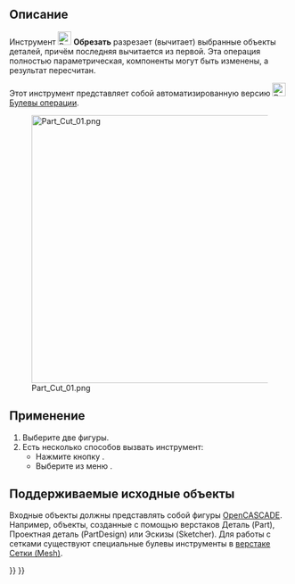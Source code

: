 <languages/>

{{Docnav/ru
|[[Part_Boolean/ru|Булевы операции]]
|[[Part_Fuse/ru|Объединение]]
|[[Part_Workbench/ru|Деталь]]
|IconL=Part_Boolean.svg
|IconR=Part_Fuse.svg
|IconC=Workbench_Part.svg
}}

{{GuiCommand/ru
|Name=Part Cut
|Name/ru=Обрезать
|MenuLocation=Деталь → Булевы операции → Обрезать
|Workbenches=[[Part_Workbench/ru|Деталь]]
|SeeAlso=[[Part_Boolean/ru|Булевы операции]], [[Part_Fuse/ru|Объединить]], [[Part_Common/ru|Пересечь]]
}}

<span id="Description"></span>
== Описание ==

Инструмент [[Image:Part_Cut.svg|24px]] '''Обрезать''' разрезает (вычитает) выбранные объекты деталей, причём последняя вычитается из первой. Эта операция полностью параметрическая, компоненты могут быть изменены, а результат пересчитан.

Этот инструмент представляет собой автоматизированную версию [[Image:Part_Boolean.svg|24px|link=Part_Boolean]] [[Part_Boolean/ru|Булевы операции]].

[[Image:Part_Cut_01.png|480px]]

<span id="Usage"></span>
== Применение ==

# Выберите две фигуры.
# Есть несколько способов вызвать инструмент:
#* Нажмите кнопку {{Button|[[Image:Part_Cut.svg|16px]] [[Part_Cut|Cut]]}}.
#* Выберите из меню {{MenuCommand|Деталь → Булевы операции → [[Image:Part_Cut.svg|16px]] Обрезать}} .

<span id="Supported_inputs"></span>
== Поддерживаемые исходные объекты ==

Входные объекты должны представлять собой фигуры [[OpenCASCADE/ru|OpenCASCADE]]. Например, объекты, созданные с помощью верстаков Деталь (Part), Проектная деталь (PartDesign) или Эскизы (Sketcher). Для работы с сетками существуют специальные булевы инструменты в [[Mesh_Workbench/ru|верстаке Сетки (Mesh)]].


{{Docnav/ru
|[[Part_Boolean/ru|Булевы операции]]
|[[Part_Fuse/ru|Объединение]]
|[[Part_Workbench/ru|Деталь]]
|IconL=Part_Boolean.svg
|IconR=Part_Fuse.svg
|IconC=Workbench_Part.svg
}}

{{Part_Tools_navi{{#translation:}}}}
{{Userdocnavi{{#translation:}}}}
